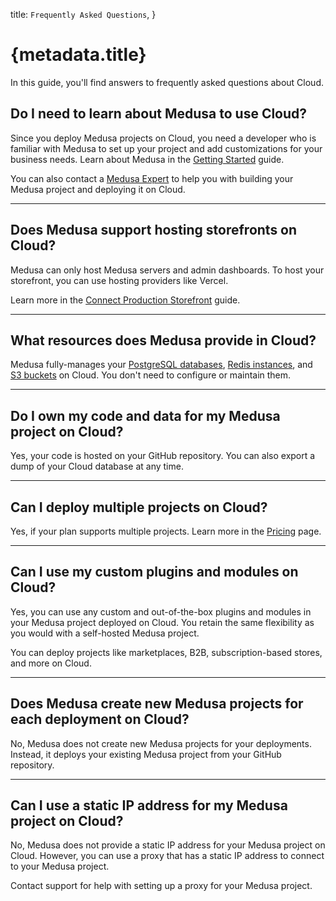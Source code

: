   title: `Frequently Asked Questions`,
}

# {metadata.title}

In this guide, you'll find answers to frequently asked questions about Cloud.

## Do I need to learn about Medusa to use Cloud?

Since you deploy Medusa projects on Cloud, you need a developer who is familiar with Medusa to set up your project and add customizations for your business needs. Learn about Medusa in the [Getting Started](!docs!/learn) guide.

You can also contact a [Medusa Expert](https://medusajs.com/experts/) to help you with building your Medusa project and deploying it on Cloud.

---

## Does Medusa support hosting storefronts on Cloud?

Medusa can only host Medusa servers and admin dashboards. To host your storefront, you can use hosting providers like Vercel.

Learn more in the [Connect Production Storefront](../connect-storefront/page.mdx) guide.

---

## What resources does Medusa provide in Cloud?

Medusa fully-manages your [PostgreSQL databases](../database/page.mdx), [Redis instances](../redis/page.mdx), and [S3 buckets](../s3/page.mdx) on Cloud. You don't need to configure or maintain them.

---

## Do I own my code and data for my Medusa project on Cloud?

Yes, your code is hosted on your GitHub repository. You can also export a dump of your Cloud database at any time.

---

## Can I deploy multiple projects on Cloud?

Yes, if your plan supports multiple projects. Learn more in the [Pricing](https://medusajs.com/pricing/) page.

---

## Can I use my custom plugins and modules on Cloud?

Yes, you can use any custom and out-of-the-box plugins and modules in your Medusa project deployed on Cloud. You retain the same flexibility as you would with a self-hosted Medusa project.

You can deploy projects like marketplaces, B2B, subscription-based stores, and more on Cloud.

---

## Does Medusa create new Medusa projects for each deployment on Cloud?

No, Medusa does not create new Medusa projects for your deployments. Instead, it deploys your existing Medusa project from your GitHub repository.

---

## Can I use a static IP address for my Medusa project on Cloud?

No, Medusa does not provide a static IP address for your Medusa project on Cloud. However, you can use a proxy that has a static IP address to connect to your Medusa project.

Contact support for help with setting up a proxy for your Medusa project.